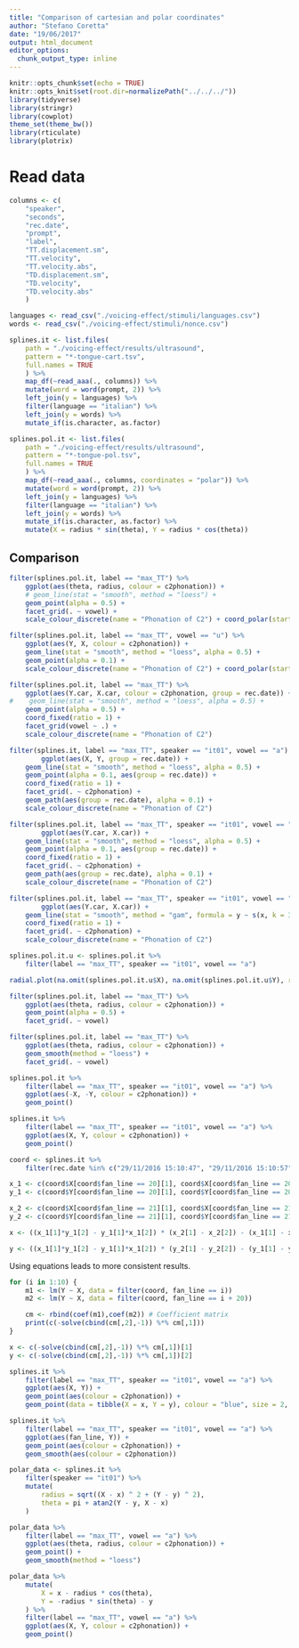 ```yaml
---
title: "Comparison of cartesian and polar coordinates"
author: "Stefano Coretta"
date: "19/06/2017"
output: html_document
editor_options: 
  chunk_output_type: inline
---
```


```r
knitr::opts_chunk$set(echo = TRUE)
knitr::opts_knit$set(root.dir=normalizePath("../../../"))
library(tidyverse)
library(stringr)
library(cowplot)
theme_set(theme_bw())
library(rticulate)
library(plotrix)
```

# Read data

```r
columns <- c(
    "speaker",
    "seconds",
    "rec.date",
    "prompt",
    "label",
    "TT.displacement.sm",
    "TT.velocity",
    "TT.velocity.abs",
    "TD.displacement.sm",
    "TD.velocity",
    "TD.velocity.abs"
    )

languages <- read_csv("./voicing-effect/stimuli/languages.csv")
words <- read_csv("./voicing-effect/stimuli/nonce.csv")

splines.it <- list.files(
    path = "./voicing-effect/results/ultrasound",
    pattern = "*-tongue-cart.tsv",
    full.names = TRUE
    ) %>%
    map_df(~read_aaa(., columns)) %>%
    mutate(word = word(prompt, 2)) %>%
    left_join(y = languages) %>%
    filter(language == "italian") %>%
    left_join(y = words) %>%
    mutate_if(is.character, as.factor)

splines.pol.it <- list.files(
    path = "./voicing-effect/results/ultrasound",
    pattern = "*-tongue-pol.tsv",
    full.names = TRUE
    ) %>%
    map_df(~read_aaa(., columns, coordinates = "polar")) %>%
    mutate(word = word(prompt, 2)) %>%
    left_join(y = languages) %>%
    filter(language == "italian") %>%
    left_join(y = words) %>%
    mutate_if(is.character, as.factor) %>%
    mutate(X = radius * sin(theta), Y = radius * cos(theta))
```

## Comparison

```r
filter(splines.pol.it, label == "max_TT") %>%
    ggplot(aes(theta, radius, colour = c2phonation)) +
    # geom_line(stat = "smooth", method = "loess") +
    geom_point(alpha = 0.5) +
    facet_grid(. ~ vowel) +
    scale_colour_discrete(name = "Phonation of C2") + coord_polar(start = 1) + xlim(0, 4) + ylim(0, 60)
```

```r
filter(splines.pol.it, label == "max_TT", vowel == "u") %>%
    ggplot(aes(Y, X, colour = c2phonation)) +
    geom_line(stat = "smooth", method = "loess", alpha = 0.5) +
    geom_point(alpha = 0.1) +
    scale_colour_discrete(name = "Phonation of C2") + coord_polar(start = pi) + xlim(-pi, pi) + ylim(0, 60)
```

```r
filter(splines.pol.it, label == "max_TT") %>%
    ggplot(aes(Y.car, X.car, colour = c2phonation, group = rec.date)) +
#    geom_line(stat = "smooth", method = "loess", alpha = 0.5) +
    geom_point(alpha = 0.5) +
    coord_fixed(ratio = 1) +
    facet_grid(vowel ~ .) +
    scale_colour_discrete(name = "Phonation of C2")
```

```r
filter(splines.it, label == "max_TT", speaker == "it01", vowel == "a") %>%
        ggplot(aes(X, Y, group = rec.date)) +
    geom_line(stat = "smooth", method = "loess", alpha = 0.5) +
    geom_point(alpha = 0.1, aes(group = rec.date)) +
    coord_fixed(ratio = 1) +
    facet_grid(. ~ c2phonation) +
    geom_path(aes(group = rec.date), alpha = 0.1) +
    scale_colour_discrete(name = "Phonation of C2")
```

```r
filter(splines.pol.it, label == "max_TT", speaker == "it01", vowel == "u") %>%
        ggplot(aes(Y.car, X.car)) +
    geom_line(stat = "smooth", method = "loess", alpha = 0.5) +
    geom_point(alpha = 0.1, aes(group = rec.date)) +
    coord_fixed(ratio = 1) +
    facet_grid(. ~ c2phonation) +
    geom_path(aes(group = rec.date), alpha = 0.1) +
    scale_colour_discrete(name = "Phonation of C2")
```

```r
filter(splines.pol.it, label == "max_TT", speaker == "it01", vowel == "u") %>%
        ggplot(aes(Y.car, X.car)) +
    geom_line(stat = "smooth", method = "gam", formula = y ~ s(x, k = 3), alpha = 0.5) +
    coord_fixed(ratio = 1) +
    facet_grid(. ~ c2phonation) +
    scale_colour_discrete(name = "Phonation of C2")
```

```r
splines.pol.it.u <- splines.pol.it %>%
    filter(label == "max_TT", speaker == "it01", vowel == "a") 

radial.plot(na.omit(splines.pol.it.u$X), na.omit(splines.pol.it.u$Y), rp.type="s", labels = "", clockwise = T, start = pi/2, radial.labels = "", xlim = c(-pi, pi))
```


```r
filter(splines.pol.it, label == "max_TT") %>%
    ggplot(aes(theta, radius, colour = c2phonation)) +
    geom_point(alpha = 0.5) +
    facet_grid(. ~ vowel)
```

```r
filter(splines.pol.it, label == "max_TT") %>%
    ggplot(aes(theta, radius, colour = c2phonation)) +
    geom_smooth(method = "loess") +
    facet_grid(. ~ vowel)
```

```r
splines.pol.it %>%
    filter(label == "max_TT", speaker == "it01", vowel == "a") %>%
    ggplot(aes(-X, -Y, colour = c2phonation)) +
    geom_point()
```

```r
splines.it %>%
    filter(label == "max_TT", speaker == "it01", vowel == "a") %>%
    ggplot(aes(X, Y, colour = c2phonation)) +
    geom_point()
```

```r
coord <- splines.it %>%
    filter(rec.date %in% c("29/11/2016 15:10:47", "29/11/2016 15:10:57"))

x_1 <- c(coord$X[coord$fan_line == 20][1], coord$X[coord$fan_line == 20][2])
y_1 <- c(coord$Y[coord$fan_line == 20][1], coord$Y[coord$fan_line == 20][2])

x_2 <- c(coord$X[coord$fan_line == 21][1], coord$X[coord$fan_line == 21][2])
y_2 <- c(coord$Y[coord$fan_line == 21][1], coord$Y[coord$fan_line == 21][2])

x <- ((x_1[1]*y_1[2] - y_1[1]*x_1[2]) * (x_2[1] - x_2[2]) - (x_1[1] - x_1[2]) * (x_2[1] * y_2[2] - y_2[1] * x_2[2])) / ((x_1[1] - x_1[2]) * (y_2[1] - y_2[2]) - (y_1[1] - y_1[2]) * (x_2[1] - x_2[2]))

y <- ((x_1[1]*y_1[2] - y_1[1]*x_1[2]) * (y_2[1] - y_2[2]) - (y_1[1] - y_1[2]) * (x_2[1] * y_2[2] - y_2[1] * x_2[2])) / ((x_1[1] - x_1[2]) * (y_2[1] - y_2[2]) - (y_1[1] - y_1[2]) * (x_2[1] - x_2[2]))
```

Using equations leads to more consistent results.

```r
for (i in 1:10) {
    m1 <- lm(Y ~ X, data = filter(coord, fan_line == i))
    m2 <- lm(Y ~ X, data = filter(coord, fan_line == i + 20))

    cm <- rbind(coef(m1),coef(m2)) # Coefficient matrix
    print(c(-solve(cbind(cm[,2],-1)) %*% cm[,1]))
}

x <- c(-solve(cbind(cm[,2],-1)) %*% cm[,1])[1]
y <- c(-solve(cbind(cm[,2],-1)) %*% cm[,1])[2]
```


```r
splines.it %>%
    filter(label == "max_TT", speaker == "it01", vowel == "a") %>%
    ggplot(aes(X, Y)) +
    geom_point(aes(colour = c2phonation)) +
    geom_point(data = tibble(X = x, Y = y), colour = "blue", size = 2, shape = 4)
```

```r
splines.it %>%
    filter(label == "max_TT", speaker == "it01", vowel == "a") %>%
    ggplot(aes(fan_line, Y)) +
    geom_point(aes(colour = c2phonation)) +
    geom_smooth(aes(colour = c2phonation))
```

```r
polar_data <- splines.it %>%
    filter(speaker == "it01") %>%
    mutate(
        radius = sqrt((X - x) ^ 2 + (Y - y) ^ 2),
        theta = pi + atan2(Y - y, X - x)
    )
```

```r
polar_data %>%
    filter(label == "max_TT", vowel == "a") %>%
    ggplot(aes(theta, radius, colour = c2phonation)) +
    geom_point() +
    geom_smooth(method = "loess")
```

```r
polar_data %>%
    mutate(
        X = x - radius * cos(theta),
        Y = -radius * sin(theta) - y
    ) %>%
    filter(label == "max_TT", vowel == "a") %>%
    ggplot(aes(X, Y, colour = c2phonation)) +
    geom_point()
```

